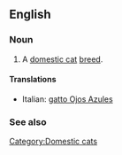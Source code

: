 ==English==

===Noun===
{{en-noun|sg=[[Ojos Azules]]}}

# A [[domestic cat]] [[breed]].

====Translations====
{{trans-top|a domestic cat breed}}
* Italian: [[gatto Ojos Azules]]
{{trans-mid}}
{{trans-bottom}}

===See also===
{{wikipedia|Ojos Azules}}
{{commonscat|Ojos Azules}}

[[Category:Domestic cats]]